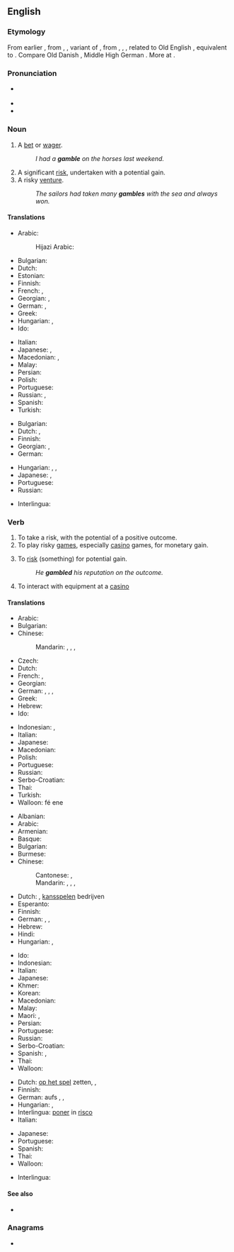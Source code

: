 {{also|Gamble}}
==English==
{{wikipedia|mul=gamble|dab=Gamble (disambiguation)}}

===Etymology===
From earlier {{m|en|gamel}}, from {{inh|en|enm|*gamlen}}, {{m|enm|*gamelen}}, variant of {{der|en|enm|gamenen}}, from {{der|en|ang|gæmnian}}, {{m|ang|gamnian}}, {{m|ang|gamenian||to joke; play}}, related to Old English {{m|ang|gamen||joy; mirth; pleasure; entertainment; pastime; sport; game}}, equivalent to {{suffix|en|game|le}}. Compare Old Danish {{m|gmq-oda|gammel}}, Middle High German {{m|gmh|gamel||pleasure; fun}}. More at {{l|en|game}}.

===Pronunciation===
* {{a|UK|US}} {{IPA|/ˈɡæm.bəl/|lang=en}}
* {{rhymes|æmbəl|lang=en}}
* {{homophones|lang=en|gambol}}

===Noun===
{{en-noun}}

# A [[bet]] or [[wager]].
#: ''I had a '''gamble''' on the horses last weekend.''
# A significant [[risk]], undertaken with a potential gain.
# A risky [[venture]].
#: ''The sailors had taken many '''gambles''' with the sea and always won.''

====Translations====
{{trans-top|a risk undertaken with a potential gain}}
* Arabic: {{t|ar|قِمَار|m}}
*: Hijazi Arabic: {{t|acw|قُمار|m|tr=gumār}}
* Bulgarian: {{t+|bg|риск|m|sc=Cyrl}}
* Dutch: {{t+|nl|gok|m}}
* Estonian: {{t|et|õnnemäng}}
* Finnish: {{t+|fi|uhkapeli}}
* French: {{t+|fr|pari|m}}, {{t+|fr|jeu de hasard|m}}
* Georgian: {{t|ka|აზარტული თამაში}}, {{t|ka|ავანტიურა}}
* German: {{t+|de|Glücksspiel|n}}, {{t|de|Hazardspiel|n}}
* Greek: {{t+|el|στοίχημα|n}}
* Hungarian: {{t+|hu|szerencsejáték}}, {{t+|hu|hazárdjáték}}
* Ido: {{t|io|ludrisko}}
{{trans-mid}}
* Italian: {{t+|it|scommessa|f}}
* Japanese: {{t|ja|賭け|tr=かけ, kake|sc=Jpan}}, {{t+|ja|ギャンブル|tr=gyanburu|sc=Jpan}}
* Macedonian: {{t|mk|коцка|f|tr=kócka}}, {{t|mk|комар|m|tr=kómar}}
* Malay: {{t|ms|taruhan}}
* Persian: {{t+|fa|قمار|tr=qomâr}}
* Polish: {{t+|pl|hazard|m}}
* Portuguese: {{t+|pt|aposta|f}}
* Russian: {{t+|ru|аза́ртная игра́|f}}, {{t+|ru|авантю́ра|f}}
* Spanish: {{t+|es|apuesta}}
* Turkish: {{t+|tr|kumar}}
{{trans-bottom}}

{{trans-top|a risky venture}}
* Bulgarian: {{t+|bg|авантюра|f|sc=Cyrl}}
* Dutch: {{t+|nl|gok|m}}, {{t+|nl|waagstuk|n}}
* Finnish: {{t+|fi|uhkapeli}}
* Georgian: {{t|ka|ავანტიურა}}, {{t|ka|რისკიანი საქმე}}
* German: {{t+|de|Glücksspiel|n}}
{{trans-mid}}
* Hungarian: {{t+|hu|szerencsejáték}}, {{t+|hu|hazárdjáték}}, {{t+|hu|lutri}}
* Japanese: {{t|ja|賭け|tr=かけ, kake|sc=Jpan}}, {{t+|ja|ギャンブル|tr=gyanburu|sc=Jpan}}
* Portuguese: {{t+|pt|aposta|f}}
* Russian: {{t+|ru|авантю́ра|f}}
{{trans-bottom}}

{{checktrans-top}}
* Interlingua: {{t-check|ia|joco}}
{{trans-mid}}
{{trans-bottom}}

===Verb===
{{en-verb|gambl}}

# To take a risk, with the potential of a positive outcome.
# To play risky [[game]]s, especially [[casino]] games, for monetary gain.
# {{lb|en|transitive}} To [[risk]] (something) for potential gain.
#: ''He '''gambled''' his reputation on the outcome.''
# To interact with equipment at a [[casino]]

====Translations====
{{trans-top|to take a risk, with the potential of a positive outcome}}
* Arabic: {{t|ar|قَامَرَ}}
* Bulgarian: {{t+|bg|рискувам|sc=Cyrl}}
* Chinese:
*: Mandarin: {{t+|cmn|賭博|sc=Hani}}, {{t+|cmn|赌博|tr=dǔbó|sc=Hani}}, {{t+|cmn|賭錢|sc=Hani}}, {{t+|cmn|赌钱|tr=dǔqián|sc=Hani}}
* Czech: {{t+|cs|riskovat}}
* Dutch: {{t+|nl|gokken}}
* French: {{t+|fr|parier}}, {{t+|fr|hasarder}}
* Georgian: {{t-needed|ka}}
* German: {{t+|de|riskant}} {{t+|de|spielen}}, {{t+|de|spekulieren}}, {{qualifier|slang}} {{t+|de|zocken}}, {{t+|de|hasardieren}}
* Greek: {{t+|el|στοιχηματίζω}}
* Hebrew: {{t+|he|הימר|tr=himér}}
* Ido: {{t|io|ludriskar}}
{{trans-mid}}
* Indonesian: {{t+|id|bertaruh}}, {{t+|id|mempertaruhkan}}
* Italian: {{t+|it|scommettere}}
* Japanese: {{t+|ja|賭ける|tr=[[かける]], kakeru|sc=Jpan}}
* Macedonian: {{t|mk|се коцка|tr=se kócka}}
* Polish: {{t+|pl|ryzykować}}
* Portuguese: {{t+|pt|arriscar}}
* Russian: {{t+|ru|рискова́ть}}
* Serbo-Croatian: {{t+|sh|kockati|alt=kȍckati se}}
* Thai: {{t+|th|พนัน}}
* Turkish: {{t-needed|tr}}
* Walloon: fé ene {{t+|wa|wadjeure}}
{{trans-bottom}}

{{trans-top|to play risky games for monetary gain}}
* Albanian: {{t-needed|sq}}
* Arabic: {{t|ar|قَامَرَ}}
* Armenian: {{t-needed|hy}}
* Basque: {{t-needed|eu}}
* Bulgarian: {{t|bg|играя комар|sc=Cyrl}}
* Burmese: {{t-needed|my}}
* Chinese:
*: Cantonese: {{t|yue|賭錢|sc=Hani}}, {{t|yue|赌钱|tr=dou2 cin4-2|sc=Hani}}
*: Mandarin: {{t+|cmn|賭博|sc=Hani}}, {{t+|cmn|赌博|tr=dǔbó|sc=Hani}}, {{t+|cmn|賭錢|sc=Hani}}, {{t+|cmn|赌钱|tr=dǔqián|sc=Hani}}
* Dutch: {{t+|nl|gokken}}, [[kansspel]]en bedrijven
* Esperanto: {{t-needed|eo}}
* Finnish: {{t|fi|uhkapelata}}
* German: {{t+|de|wetten}}, {{t+|de|spielen}}, {{qualifier|slang}} {{t+|de|zocken}}
* Hebrew: {{t+|he|הימר|tr=himér}}
* Hindi: {{t-needed|hi}}
* Hungarian: {{t|hu|szerencsejátékot játszik}}, {{t+|hu|hazardíroz}}
{{trans-mid}}
* Ido: {{t|io|ludriskar}}
* Indonesian: {{t+|id|berjudi}}
* Italian: {{t+|it|scommettere}}
* Japanese: {{t+|ja|賭ける|tr=[[かける]], kakeru|sc=Jpan}}
* Khmer: {{t-needed|km}}
* Korean: {{t-needed|ko}}
* Macedonian: {{t|mk|се коцка|tr=se kócka}}
* Malay: {{t|ms|judi}}
* Maori: {{t|mi|purei moni}}, {{t|mi|petipeti}}
* Persian: {{t-needed|fa}}
* Portuguese: {{t+|pt|apostar}}
* Russian: {{t|ru|игра́ть в аза́ртные и́гры}}
* Serbo-Croatian: {{t+|sh|kockati|alt=kȍckati se}}
* Spanish: {{t+|es|apostar}}, {{t+|es|jugar}}
* Thai: {{t+|th|พนัน}}
* Walloon: {{t+|wa|trimler}}
{{trans-bottom}}

{{trans-top|''(transitive)'' to risk something for potential gain}}
* Dutch: [[op het spel]] zetten, {{t+|nl|vergokken}}, {{t+|nl|wagen}}
* Finnish: {{t+|fi|vaarantaa}}
* German: aufs {{t+|de|Spiel|n}} {{t+|de|setzen}}, {{t+|de|hasardieren}}, {{t+|de|wagen}}
* Hungarian: {{t+|hu|kockáztat}}, {{t|hu|kockára tesz}}
* Interlingua: [[poner]] in [[risco]]
* Italian: {{t+|it|rischiare}}
{{trans-mid}}
* Japanese: {{t|ja|懸ける|tr=[[かける]], kakeru|sc=Jpan}}
* Portuguese: {{t+|pt|arriscar}}
* Spanish: {{t+|es|apostar}}
* Thai: {{t+|th|พนัน}}
* Walloon: {{t+|wa|risker}}
{{trans-bottom}}

<!--intransitive? both? In English, the 1st and 3rd are not distinct senses. -->
{{checktrans-top}}
* Interlingua: {{t-check|ia|jocar}}
{{trans-mid}}
{{trans-bottom}}

====See also====
* {{l|en|game of chance}}

===Anagrams===
* {{anagrams|en|a=abeglm|Gambel}}